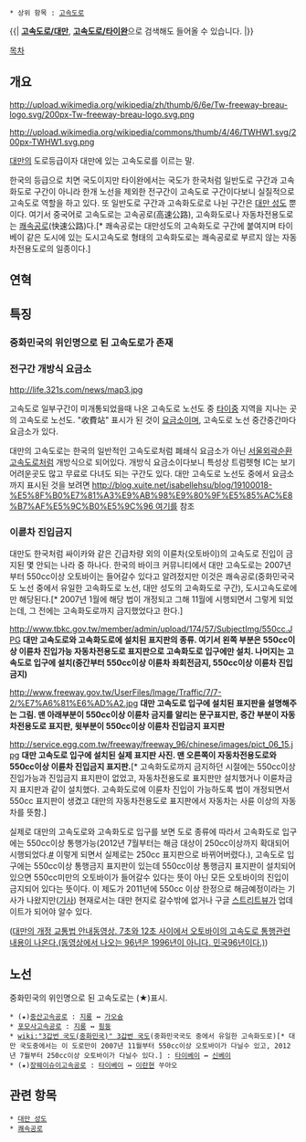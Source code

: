  * 상위 항목 : [[고속도로]]

{{{+1 中華民國國道 }}}
{{{+1 高速公路 / Freeway}}}
{{{+1 國道高速公路 / National Freeway}}}

{{| '''[[고속도로/대만]]''', '''[[고속도로/타이완]]'''으로 검색해도 들어올 수 있습니다.  |}}

[[목차]]

== 개요 ==
http://upload.wikimedia.org/wikipedia/zh/thumb/6/6e/Tw-freeway-breau-logo.svg/200px-Tw-freeway-breau-logo.svg.png

http://upload.wikimedia.org/wikipedia/commons/thumb/4/46/TWHW1.svg/200px-TWHW1.svg.png

[[대만]]의 도로등급이자 대만에 있는 고속도로를 이르는 말.

한국의 등급으로 치면 국도이지만 타이완에서는 국도가 한국처럼 일반도로 구간과 고속화도로 구간이 아니라 한개 노선을 제외한 전구간이 고속도로 구간이다보니 실질적으로 고속도로 역할을 하고 있다. 또 일반도로 구간과 고속화도로로 나뉜 구간은 [[대만 성도]] 뿐이다. 여기서 중국어로 고속도로는 고속공로(高速公路), 고속화도로나 자동차전용도로는 [[쾌속공로]](快速公路)다.[* 쾌속공로는 대만성도의 고속화도로 구간에 붙여지며 타이베이 같은 도시에 있는 도시고속도로 형태의 고속화도로는 쾌속공로로 부르지 않는 자동차전용도로의 일종이다.]

== 연혁 ==

== 특징 ==
=== 중화민국의 위인명으로 된 고속도로가 존재 ===


=== 전구간 개방식 요금소 ===
http://life.321s.com/news/map3.jpg

고속도로 일부구간이 미개통되었을때 나온 고속도로 노선도 중 [[타이중]] 지역을 지나는 곳의 고속도로 노선도. "收費站" 표시가 된 것이 [[요금소]]이며, 고속도로 노선 중간중간마다 요금소가 있다.

대만의 고속도로는 한국의 일반적인 고속도로처럼 폐쇄식 요금소가 아닌 [[서울외곽순환고속도로]]처럼 개방식으로 되어있다. 개방식 요금소이다보니  특성상 트럼펫형 IC는 보기 어려운곳도 많고 무료로 다녀도 되는 구간도 있다. 대만 고속도로 노선도 중에서 요금소까지 표시된 것을 보려면 [[http://blog.xuite.net/isabellehsu/blog/19100018-%E5%8F%B0%E7%81%A3%E9%AB%98%E9%80%9F%E5%85%AC%E8%B7%AF%E5%9C%B0%E5%9C%96 여기]]를 참조

=== 이륜차 진입금지 ===
대만도 한국처럼 싸이카와 같은 긴급차량 외의 이륜차(오토바이)의 고속도로 진입이 금지된 몇 안되는 나라 중 하나다. 한국의 바이크 커뮤니티에서 대만 고속도로는 2007년부터 550cc이상 오토바이는 들어갈수 있다고 알려젔지만 이것은 쾌속공로(중화민국국도 노선 중에서 유일한 고속화도로 노선, 대만 성도의 고속화도로 구간), 도시고속도로에만 해당된다.[* 2007년 1월에 해당 법이 개정되고 그해 11월에 시행되면서 그렇게 되었는데, 그 전에는 고속화도로까지 금지했었다고 한다.] 

http://www.tbkc.gov.tw/member/admin/upload/174/57/SubjectImg/550cc.JPG
'''대만 고속도로와 고속화도로에 설치된 표지판의 종류. 여기서 왼쪽 부분은 550cc이상 이륜차 진입가능 자동차전용도로 표지판으로 고속화도로 입구에만 설치. 나머지는 고속도로 입구에 설치(중간부터 550cc이상 이륜차 좌회전금지, 550cc이상 이륜차 진입금지)'''

http://www.freeway.gov.tw/UserFiles/Image/Traffic/7/7-2/%E7%A6%81%E6%AD%A2.jpg
'''대만 고속도로 입구에 설치된 표지판을 설명해주는 그림. 맨 아래부분이 550cc이상 이륜차 금지를 알리는 문구표지판, 중간 부분이 자동차전용도로 표지판, 윗부분이 550cc이상 이륜차 진입금지 표지판'''

http://service.egg.com.tw/freeway/freeway_96/chinese/images/pict_06_15.jpg
'''대만 고속도로 입구에 설치된 실제 표지판 사진. 맨 오른쪽이 자동차전용도로와 550cc이상 이륜차 진입금지 표지판.'''[* 고속화도로까지 금지하던 시절에는 550cc이상 진입가능과 진입금지 표지판이 없었고, 자동차전용도로 표지판만 설치했거나 이륜차금지 표지판과 같이 설치했다. 고속화도로에 이륜차 진입이 가능하도록 법이 개정되면서 550cc 표지판이 생겼고 대만의 자동차전용도로 표지판에서 자동차는 사륜 이상의 자동차를 뜻함.]

실제로 대만의 고속도로와 고속화도로 입구를 보면 도로 종류에 따라서 고속화도로 입구에는 550cc이상 통행가능(2012년 7월부터는 해금 대상이 250cc이상까지 확대되어 시행되었다.[http://www.youtube.com/watch?v=4i3e2G_ujPI #] 이렇게 되면서 실제로는 250cc 표지판으로 바뀌어버렸다.), 고속도로 입구에는 550cc이상 통행금지 표지판이 있는데 550cc이상 통행금지 표지판이 설치되어 있으면 550cc미만의 오토바이가 들어갈수 있다는 뜻이 아닌 모든 오토바이의 진입이 금지되어 있다는 뜻이다. 이 제도가 2011년에 550cc 이상 한정으로 해금예정이라는 기사가 나왔지만([http://www.ajnews.co.kr/common/redirect.jsp?newsId=20111109000351 기사]) 현재로서는 대만 현지로 갈수밖에 없거나 구글 [[스트리트뷰]]가 업데이트가 되어야 알수 있다.

([http://www.youtube.com/watch?v=f-8cbD9kfuM 대만의 개정 교통법 안내동영상. 7초와 12초 사이에서 오토바이의 고속도로 통행관련 내용이 나온다.(동영상에서 나오는 96년은 1996년이 아니다. 민국96년이다.)])

== 노선 ==
중화민국의 위인명으로 된 고속도로는 (★)표시.

 * (★)[[중산고속공로]] : [[지룽]] ↔ [[가오슝]]
 * [[포모사고속공로]] : [[지룽]] ↔ [[핑둥]]
 * [[wiki:"3갑번 국도(중화민국)" 3갑번 국도]](중화민국국도 중에서 유일한 고속화도로)[* 대만 국도중에서는 이 도로만이 2007년 11월부터 550cc이상 오토바이가 다닐수 있고, 2012년 7월부터 250cc이상 오토바이가 다닐수 있다.] : [[타이베이]] ↔ [[신베이]]
 * (★)[[장웨이슈이고속공로]] : [[타이베이]] ↔ [[이란현]] 쑤아오

== 관련 항목 ==
 * [[대만 성도]]
 * [[쾌속공로]]
